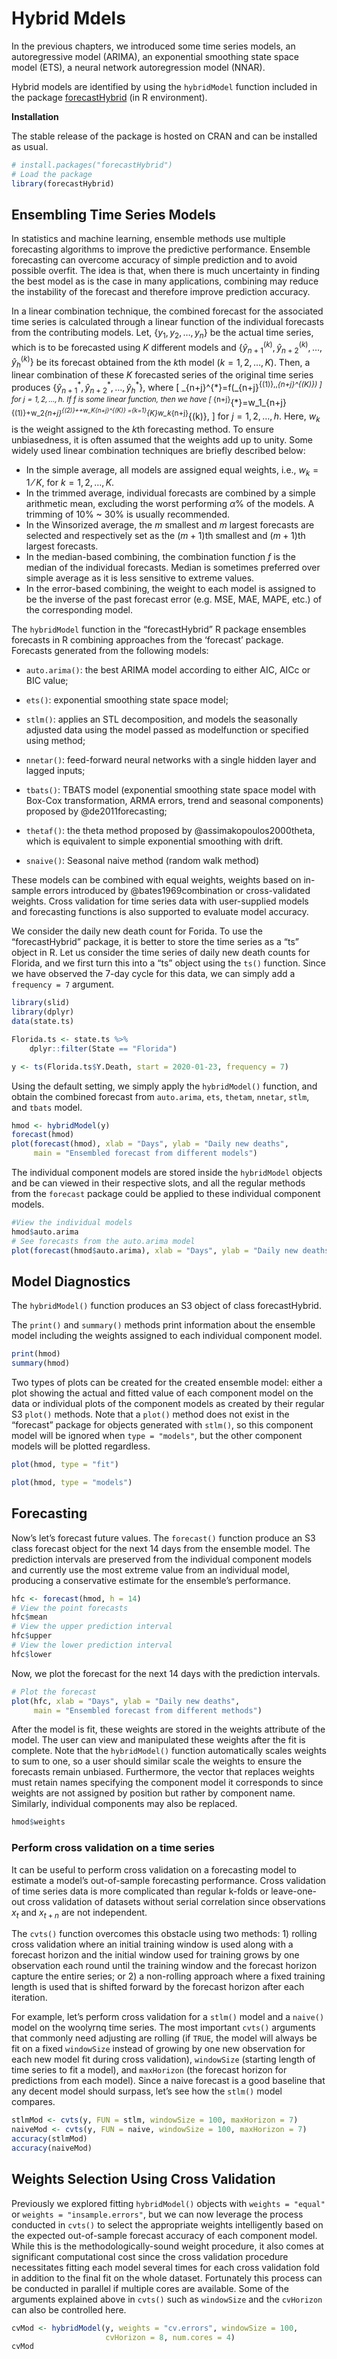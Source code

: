 # Hybrid Mdels {#ensemble}

In the previous chapters, we introduced some time series models, an autoregressive model (ARIMA), an exponential smoothing state space model (ETS), a neural network autoregression model (NNAR).

Hybrid models are identified by using the `hybridModel` function included in the package [forecastHybrid](https://cran.r-project.org/web/packages/forecastHybrid/forecastHybrid.pdf) (in R environment).

**Installation**

The stable release of the package is hosted on CRAN and can be installed as usual.

```r
# install.packages("forecastHybrid")
# Load the package
library(forecastHybrid)
```

## Ensembling Time Series Models

In statistics and machine learning, ensemble methods use multiple forecasting algorithms to improve the predictive performance. Ensemble forecasting can overcome accuracy of simple prediction and to avoid possible overfit. The idea is that, when there is much uncertainty in finding the best model as is the case in many applications, combining may reduce the instability of the forecast and therefore improve prediction accuracy.

In a linear combination technique, the combined forecast for the associated time series is calculated through a linear function of the individual forecasts from the contributing models. Let, $\{y_1, y_2, \ldots, y_n\}$ be the actual time series, which is to be forecasted using $K$ different models and $\{\hat{y}_{n+1}^{(k)}, \hat{y}_{n+2}^{(k)}, \ldots, \hat{y}_{h}^{(k)}\}$ be its forecast obtained from the $k$th model ($k=1, 2,\ldots, K$). Then, a linear combination of these $K$ forecasted series of the original time series produces
$\{\hat{y}_{n+1}^{*}, \hat{y}_{n+2}^{*}, \ldots, \hat{y}_{h}^{*}\}$, where
\[
\hat{y}_{n+j}^{*}=f\left(\hat{y}_{n+j}^{(1)},\ldots,\hat{y}_{n+j}^{(K)}\right)
\]
for $j=1,2,\ldots,h$. If $f$ is some linear function, then we have
\[
\hat{y}_{n+j}^{*}=w_1\hat{y}_{n+j}^{(1)}+w_2\hat{y}_{n+j}^{(2)}+\cdots+w_K\hat{y}_{n+j}^{(K)}
=\sum_{k=1}^{K}w_k\hat{y}_{n+j}^{(k)}, 
\]
for $j=1,2,\ldots,h$. Here, $w_k$ is the weight assigned to the $k$th forecasting method. To ensure unbiasedness, it is often assumed that the weights add up to unity. Some widely used linear combination techniques are briefly described below: 

* In the simple average, all models are assigned equal weights, i.e., $w_k=1⁄K$, for $k=1, 2,\ldots, K$.
* In the trimmed average, individual forecasts are combined by a simple arithmetic mean, excluding the worst performing $\alpha$% of the models. A trimming of 10% ~ 30% is usually recommended.
* In the Winsorized average, the $m$ smallest and $m$ largest forecasts are selected and respectively set as the $(m+1)$th smallest and $(m+1)$th largest forecasts.
* In the median-based combining, the combination function $f$ is the median of the individual forecasts. Median is sometimes preferred over simple average as it is less sensitive to extreme values.
* In the error-based combining, the weight to each model is assigned to be the inverse of the past forecast error (e.g. MSE, MAE, MAPE, etc.) of the corresponding model.

The `hybridModel` function in the “forecastHybrid” R package ensembles forecasts in R combining approaches from the 'forecast' package. Forecasts generated from the following models:

* `auto.arima()`: the best ARIMA model according to either AIC, AICc or BIC value;

* `ets()`: exponential smoothing state space model;

* `stlm()`: applies an STL decomposition, and models the seasonally adjusted data using the model passed as modelfunction or specified using method; 

* `nnetar()`: feed-forward neural networks with a single hidden layer and lagged inputs;

* `tbats()`: TBATS model (exponential smoothing state space model with Box-Cox transformation, ARMA errors, trend and seasonal components) proposed by @de2011forecasting;

* `thetaf()`: the theta method proposed by @assimakopoulos2000theta, which is equivalent to simple exponential smoothing with drift.

* `snaive()`: Seasonal naive method (random walk method)

These models can be combined with equal weights, weights based on in-sample errors introduced by @bates1969combination or cross-validated weights. Cross validation for time series data with user-supplied models and forecasting functions is also supported to evaluate model accuracy.

We consider the daily new death count for Forida. To use the “forecastHybrid” package, it is better to store the time series as a “ts” object in R. Let us consider the time series of daily new death counts for Florida, and we first turn this into a “ts” object using the `ts()` function. Since we have observed the 7-day cycle for this data, we can simply add a `frequency = 7` argument. 

```r
library(slid)
library(dplyr)
data(state.ts)

Florida.ts <- state.ts %>%
    dplyr::filter(State == "Florida")  

y <- ts(Florida.ts$Y.Death, start = 2020-01-23, frequency = 7)
```

Using the default setting, we simply apply the `hybridModel()` function, and obtain the combined forecast from `auto.arima`, `ets`, `thetam`, `nnetar`, `stlm`, and `tbats` model. 

```r
hmod <- hybridModel(y)
forecast(hmod)
plot(forecast(hmod), xlab = "Days", ylab = "Daily new deaths",
     main = "Ensembled forecast from different models")
```

The individual component models are stored inside the `hybridModel` objects and be can viewed in their respective slots, and all the regular methods from the `forecast` package could be applied to these individual component models.

```r
#View the individual models 
hmod$auto.arima
# See forecasts from the auto.arima model
plot(forecast(hmod$auto.arima), xlab = "Days", ylab = "Daily new deaths")
```

## Model Diagnostics

The `hybridModel()` function produces an S3 object of class forecastHybrid.

The `print()` and `summary()` methods print information about the ensemble model including the weights assigned to each individual component model.

```r
print(hmod) 
summary(hmod)
```

Two types of plots can be created for the created ensemble model: either a plot showing the actual and fitted value of each component model on the data or individual plots of the component models as created by their regular S3 `plot()` methods. Note that a `plot()` method does not exist in the “forecast” package for objects generated with `stlm()`, so this component model will be ignored when `type = "models"`, but the other component models will be plotted regardless.

```r
plot(hmod, type = "fit")
```

```r
plot(hmod, type = "models")
```

## Forecasting

Now's let's forecast future values. The `forecast()` function produce an S3 class forecast object for the next 14 days from the ensemble model. The prediction intervals are preserved from the individual component models and currently use the most extreme value from an individual model, producing a conservative estimate for the ensemble's performance.

```r
hfc <- forecast(hmod, h = 14) 
# View the point forecasts
hfc$mean
# View the upper prediction interval
hfc$upper
# View the lower prediction interval
hfc$lower
```

Now, we plot the forecast for the next 14 days with the prediction intervals. 

```r
# Plot the forecast
plot(hfc, xlab = "Days", ylab = "Daily new deaths", 
     main = "Ensembled forecast from different methods")
```

After the model is fit, these weights are stored in the weights attribute of the model. The user can view and manipulated these weights after the fit is complete. Note that the `hybridModel()` function automatically scales weights to sum to one, so a user should similar scale the weights to ensure the forecasts remain unbiased. Furthermore, the vector that replaces weights must retain names specifying the component model it corresponds to since weights are not assigned by position but rather by component name. Similarly, individual components may also be replaced.

```r
hmod$weights
```

### Perform cross validation on a time series

It can be useful to perform cross validation on a forecasting model to estimate a model's out-of-sample forecasting performance. Cross validation of time series data is more complicated than regular k-folds or leave-one-out cross validation of datasets without serial correlation since observations $x_t$ and $x_{t+n}$ are not independent. 

The `cvts()` function overcomes this obstacle using two methods: 1) rolling cross validation where an initial training window is used along with a forecast horizon and the initial window used for training grows by one observation each round until the training window and the forecast horizon capture the entire series; or 2) a non-rolling approach where a fixed training length is used that is shifted forward by the forecast horizon after each iteration.

For example, let's perform cross validation for a `stlm()` model and a `naive()` model on the woolyrnq time series. The most important `cvts()` arguments that commonly need adjusting are rolling (if `TRUE`, the model will always be fit on a fixed `windowSize` instead of growing by one new observation for each new model fit during cross validation), `windowSize` (starting length of time series to fit a model), and `maxHorizon` (the forecast horizon for predictions from each model). Since a naive forecast is a good baseline that any decent model should surpass, let's see how the `stlm()` model compares.

```r
stlmMod <- cvts(y, FUN = stlm, windowSize = 100, maxHorizon = 7)
naiveMod <- cvts(y, FUN = naive, windowSize = 100, maxHorizon = 7)
accuracy(stlmMod)
accuracy(naiveMod)
```

## Weights Selection Using Cross Validation

Previously we explored fitting `hybridModel()` objects with `weights = "equal"` or `weights = "insample.errors"`, but we can now leverage the process conducted in `cvts()` to select the appropriate weights intelligently based on the expected out-of-sample forecast accuracy of each component model. While this is the methodologically-sound weight procedure, it also comes at significant computational cost since the cross validation procedure necessitates fitting each model several times for each cross validation fold in addition to the final fit on the whole dataset. Fortunately this process can be conducted in parallel if multiple cores are available. Some of the arguments explained above in `cvts()` such as `windowSize` and the `cvHorizon` can also be controlled here.

```r
cvMod <- hybridModel(y, weights = "cv.errors", windowSize = 100,
                     cvHorizon = 8, num.cores = 4)
cvMod
```
